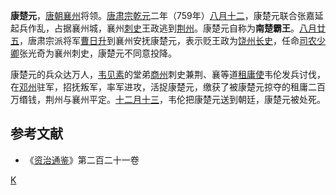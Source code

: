 {{Expand |time=2010-05-16T11:28:07+00:00 }} 
'''康楚元'''{{BD||？|760年|1月5日|catIdx=K}}，[[唐朝|唐朝]][[襄州|襄州]]将领。[[唐肃宗|唐肃宗]][[乾元_(唐朝)|乾元]]二年（759年）[[八月十二|八月十二]]，康楚元联合张嘉延起兵作乱，占据襄州城，襄州[[刺史|刺史]]王政逃到[[荆州|荆州]]。康楚元自称为'''南楚霸王'''。[[八月廿五|八月廿五]]，唐肃宗派将军[[曹日升|曹日升]]到襄州安抚康楚元，表示贬王政为[[饶州|饶州]][[长史|长史]]，任命[[司农少卿|司农少卿]]张光奇为襄州刺史，康楚元不同意投降。

康楚元的兵众达万人，[[韦见素|韦见素]]的堂弟[[商州|商州]]刺史兼荆、襄等道[[租庸使|租庸使]]韦伦发兵讨伐，在[[邓州|邓州]]驻军，招抚叛军，率军进攻，活捉康楚元，缴获了被康楚元掠夺的租庸二百万缗钱，荆州与襄州平定。[[十二月十三|十二月十三]]，韦伦把康楚元送到朝廷，康楚元被处死。

==参考文献==
*《[[资治通鉴|资治通鉴]]》第二百二十一卷

[[Category:唐朝军事人物|K]]